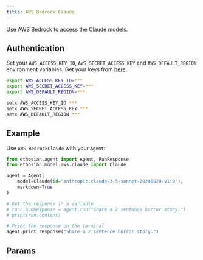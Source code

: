 ```yaml
---
title: AWS Bedrock Claude
---
```


Use AWS Bedrock to access the Claude models.

## Authentication

Set your `AWS_ACCESS_KEY_ID`, `AWS_SECRET_ACCESS_KEY` and `AWS_DEFAULT_REGION` environment variables. Get your keys from [here](https://us-west-2.console.aws.amazon.com/bedrock/home?region=us-west-2#/models).

<CodeGroup>

```bash Mac
export AWS_ACCESS_KEY_ID=***
export AWS_SECRET_ACCESS_KEY=***
export AWS_DEFAULT_REGION=***
```

```bash Windows
setx AWS_ACCESS_KEY_ID ***
setx AWS_SECRET_ACCESS_KEY ***
setx AWS_DEFAULT_REGION ***
```

</CodeGroup>

## Example

Use `AWS BedrockClaude` with your `Agent`:

<CodeGroup>

```python agent.py
from ethosian.agent import Agent, RunResponse
from ethosian.model.aws.claude import Claude

agent = Agent(
    model=Claude(id="anthropic.claude-3-5-sonnet-20240620-v1:0"),
    markdown=True
)

# Get the response in a variable
# run: RunResponse = agent.run("Share a 2 sentence horror story.")
# print(run.content)

# Print the response on the terminal
agent.print_response("Share a 2 sentence horror story.")
```

</CodeGroup>

## Params

<Snippet file="model-aws-params.mdx" />
